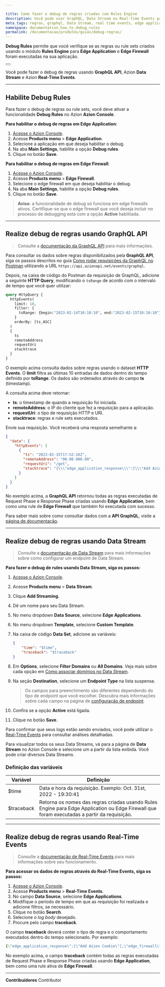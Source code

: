```yaml
---

title: Como fazer o debug de regras criadas com Rules Engine
description: Você pode usar GraphQL, Data Stream ou Real-Time Events para fazer o debug de regras criadas na Rules Engine de Edge Application ou Edge Firewall.
meta_tags: regras, graphql, Data Stream, real time events, edge application, edge firewall, rules engine
namespace: documentation_how_to_debug_rules
permalink: /documentacao/produtos/guias/debug-regras/
---
```


**Debug Rules** permite que você verifique se as regras ou rule sets criados usando o módulo **Rules Engine** para **Edge Application** e **Edge Firewall** foram executadas na sua aplicação.

<Button href="/pt-br/documentacao/produtos/edge-application/rules-engine/" text="Saiba mais sobre Rules Engine"></Button>

Você pode fazer o debug de regras usando **GraphQL API**, Azion **Data Stream** e Azion **Real-Time Events**.

---

## Habilite Debug Rules

Para fazer o debug de regras ou rule sets, você deve ativar a funcionalidade **Debug Rules** no Azion **Azion Console**.

**Para habilitar o debug de regras em Edge Application**:

1. [Acesse o Azion Console](https://console.azion.com/).
2. Acesse **Products menu** > **Edge Application**.
3. Selecione a aplicação em que deseja habilitar o debug.
4. Na aba **Main Settings**, habilite a opção **Debug rules**.
5. Clique no botão **Save**.

**Para habilitar o debug de regras em Edge Firewall**:

1. [Acesse o Azion Console](https://console.azion.com/).
2. Acesse **Products menu** > **Edge Firewall**.
3. Selecione o edge firewall em que deseja habilitar o debug.
4. Na aba **Main Settings**, habilite a opção **Debug rules**.
5. Clique no botão **Save**.

> **Aviso**: a funcionalidade de debug só funciona em edge firewalls ativos. Certifique-se que o edge firewall que você deseja incluir no processo de debugging está com a opção **Active** habilitada.

---

## Realize debug de regras usando GraphQL API

> Consulte a [documentação da GraphQL API](/pt-br/documentacao/produtos/graphql-api/visao-geral/) para mais informações.

Para consultar os dados sobre regras disponibilizados pela **GraphQL API**, siga os passos descritos no guia [Como rodar requisições da GraphQL no Postman](/pt-br/documentacao/produtos/guias/consultar-graphql-postman/) utilizando a URL `https://api.azionapi.net/events/graphql`.

Depois, na caixa de código do Postman da requisição de GraphQL, adicione a seguinte **HTTP Query**, modificando o `tsRange` de acordo com o intervalo de tempo que você quer utilizar:

```graphql
query HttpQuery {
  httpEvents(
    limit: 10,
    filter: {
      tsRange: {begin:"2023-02-14T10:10:10", end:"2023-02-15T10:10:10"}
    }
    orderBy: [ts_ASC]
  ) 
  {
    ts
    remoteAddress
    requestUri
    stacktrace
  }
}
```

O exemplo acima consulta dados sobre regras usando o dataset **HTTP Events**. O **limit** filtra as últimas 10 entradas de dados dentro do tempo definido por **tsRange**. Os dados são ordenados através do campo **ts** (timestamp).

A consulta acima deve retornar:

- **ts**: o timestamp de quando a requisição foi iniciada.
- **remoteAddress**: o IP do cliente que fez a requisição para a aplicação.
- **requestUri**: o tipo de requisição HTTP e URI.
- **stacktrace**: regras e rule sets executados.

Envie sua requisição. Você receberá uma resposta semelhante a:

```json
{
  "data": {
    "httpEvents": [
      {
        "ts": "2023-02-15T17:52:16Z",
        "remoteAddress": "00.00.000.00",
        "requestUri": "/get",
        "stacktrace": "{\\\"edge_application_response\\\":[\\\"Add Azion Cookie\\\"],\\\"edge_firewall\\\":[\\\"Set WAF\\\",\\\"Rate-Limit Root\\\"],\\\"edge_application_request\\\":[\\\"Default Rule\\\",\\\"Test Send Cert to Origin 1\\\",\\\"Test Send Cert to Origin 2\\\"]}"
      }
    ]
  }
}
```

No exemplo acima, a **GraphQL API** retornou todas as regras executadas de Request Phase e Response Phase criadas usando **Edge Application**, bem como uma rule de **Edge Firewall** que também foi executada com sucesso.

Para saber mais sobre como consultar dados com a **API GraphQL**, visite a [página de documentação](/pt-br/documentacao/produtos/graphql-api-recursos/#conjuntos-de-dados).

---

## Realize debug de regras usando Data Stream

> Consulte a [documentação de Data Stream](/pt-br/documentacao/produtos/observe/data-stream/) para mais informações sobre como configurar um endpoint de Data Stream.

**Para fazer o debug de rules usando Data Stream, siga os passos:**

1. [Acesse o Azion Console](https://console.azion.com/).
2. Acesse **Products menu** > **Data Stream**.
3. Clique **Add Streaming**.
4. Dê um nome para seu Data Stream.
5. No menu dropdown **Data Source**, selecione **Edge Applications**.
6. No menu dropdown **Template**, selecione **Custom Template**.
7. Na caixa de código **Data Set**, adicione as variáveis:

    ```json
    {
        "time": "$time",
        "traceback": "$traceback"
    }
    ```

8. Em **Options**, selecione **Filter Domains** ou **All Domains**. Veja mais sobre cada opção em [Como associar domínios no Data Stream](/pt-br/documentacao/produtos/guias/data-stream-associar-dominios/).
9. Na seção **Destination**, selecione um **Endpoint Type** na lista suspensa.

    > Os campos para preenchimento são diferentes dependendo do tipo de endpoint que você escolher. Descubra mais informações sobre cada campo na página de [configuração de endpoint](/pt-br/documentacao/produtos/observe/data-stream/#endpoints).

10. Confira se a opção **Active** está ligada.
11. Clique no botão **Save**.

Para confirmar que seus logs estão sendo enviados, você pode utilizar o [Real-Time Events](/pt-br/documentacao/produtos/real-time-events/) para consultar análises detalhadas.

Para visualizar todos os seus Data Streams, vá para a página de **Data Stream** no Azion Console e selecione um a partir da lista exibida. Você pode criar diversos Data Streams.

### Definição das variáveis

| Variável | Definição |
| --- | --- |
| $time | Data e hora da requisição. Exemplo: Oct. 31st, 2022 - 19:30:41 |
| $traceback | Retorna os nomes das regras criadas usando Rules Engine para Edge Application ou Edge Firewall que foram executadas a partir da requisição. |

---

## Realize debug de regras usando Real-Time Events

> Consulte a [documentação de Real-Time Events](/pt-br/documentacao/produtos/real-time-events/) para mais informações sobre seu funcionamento.

**Para acessar os dados de regras através do Real-Time Events, siga os passos:**

1. [Acesse o Azion Console](https://console.azion.com/).
2. Acesse **Products menu** > **Real-Time Events**.
3. No campo **Data Source**, selecione **Edge Applications**.
4. Modifique o período de tempo em que as requisição foi realizada e adicione filtros, se necessário.
5. Clique no botão **Search**.
6. Selecione o *log body* desejado.
7. Procure pelo campo **traceback**.

O campo **traceback** deverá conter o tipo de regra e o comportamento executados dentro do tempo selecionado. Por exemplo:

```yaml
{\"edge_application_response\":[\"Add Azion Cookie\"],\"edge_firewall\":[\"Set WAF\",\"Rate-Limit Root\"],\"edge_application_request\":[\"Default Rule\",\"Test Send Cert to Origin 1\",\"Test Send Cert to Origin 2\"]}
```

No exemplo acima, o campo **traceback** contém todas as regras executadas de Request Phase e Response Phase criadas usando **Edge Application**, bem como uma rule ativa de **Edge Firewall**.





---


**Contribuidores** <ContributorList>Contributor</ContributorList>
